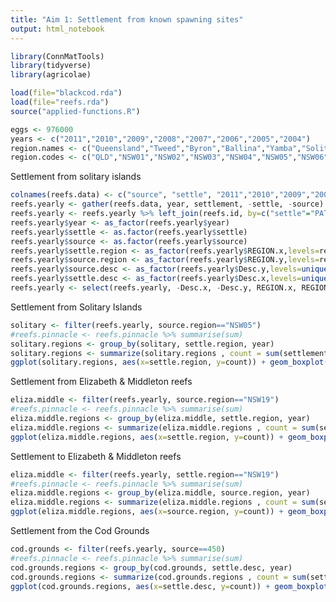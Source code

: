 ```yaml
---
title: "Aim 1: Settlement from known spawning sites"
output: html_notebook
---
```


```r
library(ConnMatTools)
library(tidyverse)
library(agricolae)
```


```r
load(file="blackcod.rda")
load(file="reefs.rda")
source("applied-functions.R")
```

```r
eggs <- 976000
years <- c("2011","2010","2009","2008","2007","2006","2005","2004")
region.names <- c("Queensland","Tweed","Byron","Ballina","Yamba","Solitary Is.","Nambucca","Pt Macquarie","Crowdy Bay","Pt Stephens","Newcastle","Sydney","Wollongong","Jervis","Ulladulla","Batemans","Merimbula","Eden","Victoria","Lord Howe","Elizabeth-middleton")
region.codes <- c("QLD","NSW01","NSW02","NSW03","NSW04","NSW05","NSW06","NSW07","NSW08","NSW09","NSW10","NSW11","NSW12","NSW13","NSW14","NSW15","NSW16","NSW17","NSW18","NSW19","VIC")
```

Settlement from solitary islands
```r
colnames(reefs.data) <- c("source", "settle", "2011","2010","2009","2008","2007","2006","2005","2004")
reefs.yearly <- gather(reefs.data, year, settlement, -settle, -source)
reefs.yearly <- reefs.yearly %>% left_join(reefs.id, by=c("settle"="PATCH_NUM")) %>% left_join(reefs.id, by=c("source"="PATCH_NUM")) %>% replace_na(list(settlement=0))
reefs.yearly$year <- as_factor(reefs.yearly$year)
reefs.yearly$settle <- as.factor(reefs.yearly$settle)
reefs.yearly$source <- as.factor(reefs.yearly$source)
reefs.yearly$settle.region <- as_factor(reefs.yearly$REGION.x,levels=region.codes)
reefs.yearly$source.region <- as_factor(reefs.yearly$REGION.y,levels=region.codes)
reefs.yearly$source.desc <- as_factor(reefs.yearly$Desc.y,levels=unique(reefs.id$Desc))
reefs.yearly$settle.desc <- as_factor(reefs.yearly$Desc.x,levels=unique(reefs.id$Desc))
reefs.yearly <- select(reefs.yearly, -Desc.x, -Desc.y, REGION.x, REGION.y, HABITAT.x, HABITAT.y)
```


Settlement from Solitary Islands
```r
solitary <- filter(reefs.yearly, source.region=="NSW05")
#reefs.pinnacle <- reefs.pinnacle %>% summarise(sum)
solitary.regions <- group_by(solitary, settle.region, year)
solitary.regions <- summarize(solitary.regions , count = sum(settlement/eggs))
ggplot(solitary.regions, aes(x=settle.region, y=count)) + geom_boxplot(aes(settle.region)) + coord_flip()
```

Settlement from Elizabeth & Middleton reefs
```r
eliza.middle <- filter(reefs.yearly, source.region=="NSW19")
#reefs.pinnacle <- reefs.pinnacle %>% summarise(sum)
eliza.middle.regions <- group_by(eliza.middle, settle.region, year)
eliza.middle.regions <- summarize(eliza.middle.regions , count = sum(settlement/eggs))
ggplot(eliza.middle.regions, aes(x=settle.region, y=count)) + geom_boxplot(aes(settle.region)) + coord_flip() +scale_x_discrete(limits = rev(levels(eliza.middle.regions$settle.region)))
```

Settlement to Elizabeth & Middleton reefs
```r
eliza.middle <- filter(reefs.yearly, settle.region=="NSW19")
#reefs.pinnacle <- reefs.pinnacle %>% summarise(sum)
eliza.middle.regions <- group_by(eliza.middle, source.region, year)
eliza.middle.regions <- summarize(eliza.middle.regions , count = sum(settlement/eggs))
ggplot(eliza.middle.regions, aes(x=source.region, y=count)) + geom_boxplot(aes(source.region)) + coord_flip() +scale_x_discrete(limits = rev(levels(eliza.middle.regions$source.region))) + theme_bw()
```


Settlement from the Cod Grounds
```r
cod.grounds <- filter(reefs.yearly, source==450)
#reefs.pinnacle <- reefs.pinnacle %>% summarise(sum)
cod.grounds.regions <- group_by(cod.grounds, settle.desc, year)
cod.grounds.regions <- summarize(cod.grounds.regions , count = sum(settlement/eggs))
ggplot(cod.grounds.regions, aes(x=settle.desc, y=count)) + geom_boxplot(aes(settle.desc)) + coord_flip() + scale_x_discrete(limits = rev(levels(cod.grounds.regions$settle.desc))) + theme_bw()
```

